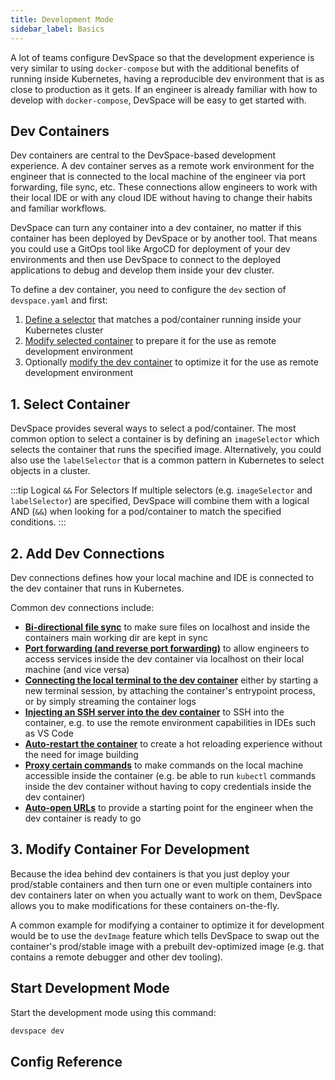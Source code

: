 ```yaml
---
title: Development Mode
sidebar_label: Basics
---
```



A lot of teams configure DevSpace so that the development experience is very similar to using `docker-compose` but with the additional benefits of running inside Kubernetes, having a reproducible dev environment that is as close to production as it gets. If an engineer is already familiar with how to develop with `docker-compose`, DevSpace will be easy to get started with.


## Dev Containers
Dev containers are central to the DevSpace-based development experience. A dev container serves as a remote work environment for the engineer that is connected to the local machine of the engineer via port forwarding, file sync, etc. These connections allow engineers to work with their local IDE or with any cloud IDE without having to change their habits and familiar workflows.

DevSpace can turn any container into a dev container, no matter if this container has been deployed by DevSpace or by another tool. That means you could use a GitOps tool like ArgoCD for deployment of your dev environments and then use DevSpace to connect to the deployed applications to debug and develop them inside your dev cluster.

To define a dev container, you need to configure the `dev` section of `devspace.yaml` and first:
1. [Define a selector](#1-select-container) that matches a pod/container running inside your Kubernetes cluster
2. [Modify selected container](#2-modify-container-for-development) to prepare it for the use as remote development environment
3. Optionally [modify the dev container](#3-modify-container-for-development) to optimize it for the use as remote development environment


## 1. Select Container
DevSpace provides several ways to select a pod/container. The most common option to select a container is by defining an `imageSelector` which selects the container that runs the specified image. Alternatively, you could also use the `labelSelector` that is a common pattern in Kubernetes to select objects in a cluster.

<ConfigPartialSelector/>

:::tip Logical `&&` For Selectors
If multiple selectors (e.g. `imageSelector` and `labelSelector`) are specified, DevSpace will combine them with a logical AND (`&&`) when looking for a pod/container to match the specified conditions.
:::


## 2. Add Dev Connections
Dev connections defines how your local machine and IDE is connected to the dev container that runs in Kubernetes.

Common dev connections include:
- **[Bi-directional file sync](./connections/file-sync.mdx)** to make sure files on localhost and inside the containers main working dir are kept in sync
- **[Port forwarding (and reverse port forwarding)](./connections/port-forwarding.mdx)** to allow engineers to access services inside the dev container via localhost on their local machine (and vice versa)
- **[Connecting the local terminal to the dev container](./connections/terminal.mdx)** either by starting a new terminal session, by attaching the container's entrypoint process, or by simply streaming the container logs
- **[Injecting an SSH server into the dev container](./connections/ssh.mdx)** to SSH into the container, e.g. to use the remote environment capabilities in IDEs such as VS Code
- **[Auto-restart the container](./connections/restart-helper.mdx)** to create a hot reloading experience without the need for image building
- **[Proxy certain commands](./connections/proxy-commands.mdx)** to make commands on the local machine accessible inside the container (e.g. be able to run `kubectl` commands inside the dev container without having to copy credentials inside the dev container)
- **[Auto-open URLs](./connections/open.mdx)** to provide a starting point for the engineer when the dev container is ready to go


## 3. Modify Container For Development
Because the idea behind dev containers is that you just deploy your prod/stable containers and then turn one or even multiple containers into dev containers later on when you actually want to work on them, DevSpace allows you to make modifications for these containers on-the-fly.

A common example for modifying a container to optimize it for development would be to use the `devImage` feature which tells DevSpace to swap out the container's prod/stable image with a prebuilt dev-optimized image (e.g. that contains a remote debugger and other dev tooling).

<ConfigPartialModifications/>



## Start Development Mode
Start the development mode using this command:
```bash
devspace dev
```

<FragmentWarningMultipleDev/>


## Config Reference

<ConfigPartial/>
